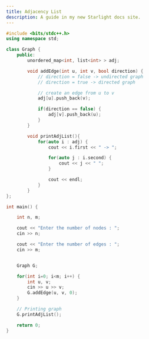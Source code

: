 ```yaml
---
title: Adjacency List
description: A guide in my new Starlight docs site.
---
```


```c++
#include <bits/stdc++.h>
using namespace std;

class Graph {
    public:
        unordered_map<int, list<int> > adj;

        void addEdge(int u, int v, bool direction) {
            // direction = false -> undirected graph
            // direction = true -> directed graph

            // create an edge from u to v
            adj[u].push_back(v);

            if(direction == false) {
                adj[v].push_back(u);
            }
        }

        void printAdjList(){
            for(auto i : adj) {
                cout << i.first << " -> ";

                for(auto j : i.second) {
                    cout << j << " ";
                }

                cout << endl;
            }
        }
};

int main() {

    int n, m;

    cout << "Enter the number of nodes : ";
    cin >> n;

    cout << "Enter the number of edges : ";
    cin >> m;


    Graph G;

    for(int i=0; i<m; i++) {
        int u, v;
        cin >> u >> v;
        G.addEdge(u, v, 0);
    }

    // Printing graph
    G.printAdjList();

    return 0;
}
```